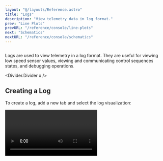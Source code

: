 ```yaml
---
layout: "@/layouts/Reference.astro"
title: "Logs"
description: "View telemetry data in log format."
prev: "Line Plots"
prevURL: "/reference/console/line-plots"
next: "Schematics"
nextURL: "/reference/console/schematics"
---
```




<Diagram style="height: 300px" preview>
  <Image
    client:only="react"
    id="console/logs/thumbnail"
    themed={false}
    style={{
      width: "500px",
      position: "absolute",
      left: "50%",
      transform: "translateX(-50%)",
      borderRadius: "1.5rem",
      boxShadow: "-1rem -1rem 1rem 3px var(--pluto-gray-l1-15)",
    }}
  />
</Diagram>

Logs are used to view telemetry in a log format. They are useful for viewing low speed
sensor values, viewing and communicating control sequences states, and debugging
operations.

<Divider.Divider x />

## Creating a Log

To create a log, add a new tab and select the log visualization:

<Video client:only="react" id="console/logs/log-create" />

<Note.Note variant="warning">
  Make sure that you are working in an active
  [workspace](/reference/console/workspaces)! If your log is not created in a workspace,
  it will not be saved permanently to Synnax.
</Note.Note>

<Divider.Divider x />

## Choosing a Channel

To start viewing data, the only option you need to select is the channel to
view data from. You can do this by clicking on the channel dropdown in the
visualization toolbar.

<Video client:only="react" id="console/logs/choose-channel" />

<Divider.Divider x />

## Pausing and Scrolling

To view historical data previously logged, simply scroll up. This will automatically
freeze the log window and allow you to scroll through the data. To resume live
logging, simply scroll back down to the bottom of the log window.

<Video client:only="react" id="console/logs/scrollback" />

### Using the Pause/Play Button

You can also pause and resume live logging by clicking the pause/play button the top
right corner of the log window.

<Video client:only="react" id="console/logs/pause-play" />

